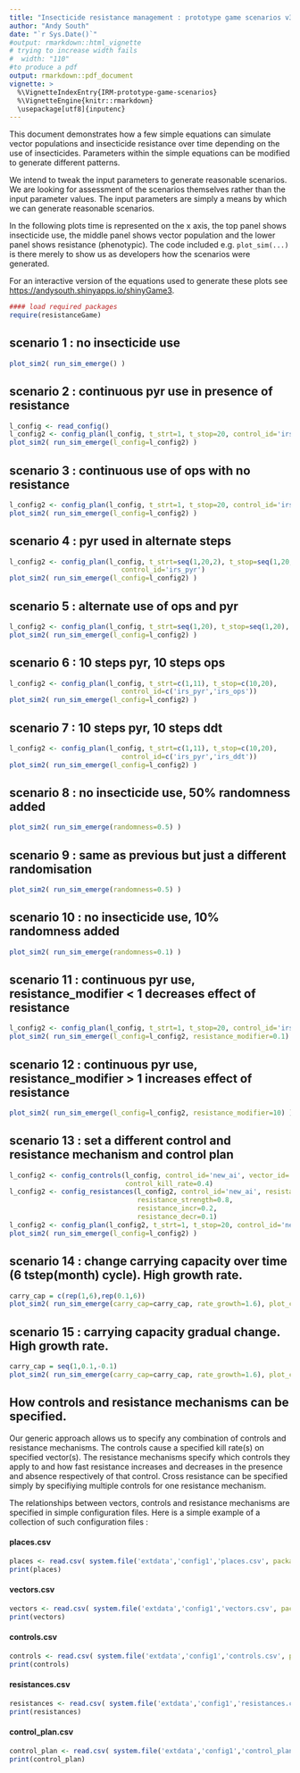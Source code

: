 ```yaml
---
title: "Insecticide resistance management : prototype game scenarios v3 based on emergence"
author: "Andy South"
date: "`r Sys.Date()`"
#output: rmarkdown::html_vignette
# trying to increase width fails
#  width: "110" 
#to produce a pdf
output: rmarkdown::pdf_document
vignette: >
  %\VignetteIndexEntry{IRM-prototype-game-scenarios}
  %\VignetteEngine{knitr::rmarkdown}
  \usepackage[utf8]{inputenc}
---
```


This document demonstrates how a few simple equations can simulate vector populations and insecticide resistance over time depending on the use of insecticides. Parameters within the simple equations can be modified to generate different patterns.


We intend to tweak the input parameters to generate reasonable scenarios. We are looking for assessment of the scenarios themselves rather than the input parameter values. The input parameters are simply a means by which we can generate reasonable scenarios.


In the following plots time is represented on the x axis, the top panel shows insecticide use, the middle panel shows vector population and the lower panel shows resistance (phenotypic). The code included e.g. `plot_sim(...)` is there merely to show us as developers how the scenarios were generated.


For an interactive version of the equations used to generate these plots see [https://andysouth.shinyapps.io/shinyGame3](https://andysouth.shinyapps.io/shinyGame3).


```r
#### load required packages
require(resistanceGame)
```

\newpage

## scenario 1 : no insecticide use
```r
plot_sim2( run_sim_emerge() )
```

\newpage

## scenario 2 : continuous pyr use in presence of resistance
```r
l_config <- read_config()
l_config2 <- config_plan(l_config, t_strt=1, t_stop=20, control_id='irs_pyr')
plot_sim2( run_sim_emerge(l_config=l_config2) )
```

\newpage

## scenario 3 : continuous use of ops with no resistance
```r
l_config2 <- config_plan(l_config, t_strt=1, t_stop=20, control_id='irs_ops')
plot_sim2( run_sim_emerge(l_config=l_config2) )
```

\newpage

## scenario 4 : pyr used in alternate steps
```r
l_config2 <- config_plan(l_config, t_strt=seq(1,20,2), t_stop=seq(1,20,2),
                            control_id='irs_pyr')
plot_sim2( run_sim_emerge(l_config=l_config2) )
```

\newpage

## scenario 5 : alternate use of ops and pyr
```r
l_config2 <- config_plan(l_config, t_strt=seq(1,20), t_stop=seq(1,20), control_id=c('irs_pyr','irs_ops'))
plot_sim2( run_sim_emerge(l_config=l_config2) )
```

\newpage

## scenario 6 : 10 steps pyr, 10 steps ops
```r
l_config2 <- config_plan(l_config, t_strt=c(1,11), t_stop=c(10,20),
                            control_id=c('irs_pyr','irs_ops'))
plot_sim2( run_sim_emerge(l_config=l_config2) )
```

\newpage

## scenario 7 : 10 steps pyr, 10 steps ddt
```r
l_config2 <- config_plan(l_config, t_strt=c(1,11), t_stop=c(10,20),
                            control_id=c('irs_pyr','irs_ddt'))
plot_sim2( run_sim_emerge(l_config=l_config2) )
```

\newpage

## scenario 8 : no insecticide use, 50% randomness added
```r
plot_sim2( run_sim_emerge(randomness=0.5) )
```

\newpage

## scenario 9 : same as previous but just a different randomisation
```r
plot_sim2( run_sim_emerge(randomness=0.5) )
```

\newpage

## scenario 10 : no insecticide use, 10% randomness added
```r
plot_sim2( run_sim_emerge(randomness=0.1) )
```

\newpage

## scenario 11 : continuous pyr use, resistance_modifier < 1 decreases effect of resistance
```r
l_config2 <- config_plan(l_config, t_strt=1, t_stop=20, control_id='irs_pyr')
plot_sim2( run_sim_emerge(l_config=l_config2, resistance_modifier=0.1) )
```

\newpage

## scenario 12 : continuous pyr use, resistance_modifier > 1 increases effect of resistance
```r
plot_sim2( run_sim_emerge(l_config=l_config2, resistance_modifier=10) )
```

\newpage

## scenario 13 : set a different control and resistance mechanism and control plan

```r
l_config2 <- config_controls(l_config, control_id='new_ai', vector_id='an_gamb',
                             control_kill_rate=0.4)
l_config2 <- config_resistances(l_config2, control_id='new_ai', resistance_id="target_site",
                                resistance_strength=0.8,
                                resistance_incr=0.2,
                                resistance_decr=0.1)
l_config2 <- config_plan(l_config2, t_strt=1, t_stop=20, control_id='new_ai')
plot_sim2( run_sim_emerge(l_config=l_config2) )

```

\newpage

## scenario 14 : change carrying capacity over time (6 tstep(month) cycle). High growth rate.

```r
carry_cap = c(rep(1,6),rep(0.1,6))
plot_sim2( run_sim_emerge(carry_cap=carry_cap, rate_growth=1.6), plot_cc=TRUE )
```

\newpage

## scenario 15 : carrying capacity gradual change. High growth rate.

```r
carry_cap = seq(1,0.1,-0.1)
plot_sim2( run_sim_emerge(carry_cap=carry_cap, rate_growth=1.6), plot_cc=TRUE )
```

\newpage



## How controls and resistance mechanisms can be specified.

Our generic approach allows us to specify any combination of controls and resistance mechanisms. The controls cause a specified kill rate(s) on specified vector(s). The resistance mechanisms specify which controls they apply to and how fast resistance increases and decreases in the presence and absence respectively of that control. Cross resistance can be specified simply by specifiying multiple controls for one resistance mechanism.

The relationships between vectors, controls and resistance mechanisms are specified in simple configuration files. Here is a simple example of a collection of such configuration files :

#### places.csv
```r
places <- read.csv( system.file('extdata','config1','places.csv', package='resistanceGame'))
print(places) 
```    

#### vectors.csv
```r
vectors <- read.csv( system.file('extdata','config1','vectors.csv', package='resistanceGame'))
print(vectors)
```

#### controls.csv
```r
controls <- read.csv( system.file('extdata','config1','controls.csv', package='resistanceGame'))
print(controls)
```

#### resistances.csv
```r
resistances <- read.csv( system.file('extdata','config1','resistances.csv', package='resistanceGame'))
print(resistances)
```

#### control_plan.csv
```r
control_plan <- read.csv( system.file('extdata','config1','control_plan.csv', package='resistanceGame'))
print(control_plan)
```

